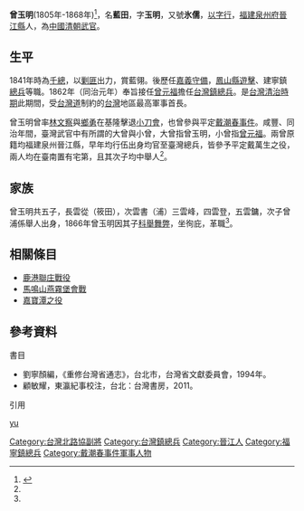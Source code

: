'''曾玉明'''(1805年-1868年)<ref name="連景初">{{cite journal |title=連景初,《大曾小曾兩總兵》 |url=https://tainanstudy.nmth.gov.tw/article/detail/232/read?highlightQuery= |journal=臺南文化,第4卷第1期,頁56-58, 1954年 |access-date=2020-06-22 |archive-date=2021-12-21 |archive-url=https://web.archive.org/web/20211221124450/https://tainanstudy.nmth.gov.tw/article/detail/232/read?highlightQuery= |dead-url=no }}</ref>，名'''藍田'''，字'''玉明'''，又號'''氷儒'''，[[以字行|以字行]]，[[福建|福建]][[泉州府|泉州府]][[晉江縣|晉江縣]]人，為[[中國|中國]][[清朝|清朝]][[武官|武官]]。

== 生平 ==
1841年時為[[千總|千總]]，以[[剿匪|剿匪]]出力，賞藍翎。後歷任[[嘉義縣_(清朝)|嘉義]][[守備|守備]]，[[鳳山縣_(臺灣)|鳳山縣]][[遊擊|遊擊]]、建寧鎮[[總兵|總兵]]等職。1862年（同治元年）奉旨接任[[曾元福|曾元福]]擔任[[台灣鎮|台灣鎮]][[總兵|總兵]]。是[[台灣清治時期|台灣清治時期]]此期間，受[[台灣道|台灣道]]制約的[[台灣|台灣]]地區最高軍事首長。

曾玉明曾率[[林文察|林文察]]與[[鄉勇|鄉勇]]在基隆擊退[[小刀會|小刀會]]，也曾參與平定[[戴潮春事件|戴潮春事件]]。咸豐、同治年間，臺灣武官中有所謂的大曾與小曾，大曾指曾玉明，小曾指[[曾元福|曾元福]]。兩曾原籍均福建泉州晉江縣，早年均行伍出身均官至臺灣總兵，皆參予平定戴萬生之役，兩人均在臺南置有宅第，且其次子均中舉人<ref name="連景初"/>。

== 家族 ==
曾玉明共五子，長雲從（筱田），次雲書（浦）三雲峰，四雲登，五雲鏞，次子曾浦係舉人出身，1866年曾玉明因其子[[科舉|科舉]][[舞弊|舞弊]]，坐徇庇，革職<ref name="連景初"/>。

== 相關條目 ==

* [[鹿港聯庄戰役|鹿港聯庄戰役]]
* [[馬鳴山燕霧堡會戰|馬鳴山燕霧堡會戰]]
* [[嘉寶潭之役|嘉寶潭之役]]

==參考資料==
;書目
*劉寧顏編，《重修台灣省通志》，台北市，台灣省文獻委員會，1994年。
*顧敏耀，東瀛紀事校注，台北：台灣書房，2011。

;引用
{{reflist}}

{{start box}}
{{s-off}}
{{s-before|[[曾元福|曾元福]]}}
{{s-title|[[台灣鎮總兵|台灣鎮總兵]]|1862年上任}}
{{s-after|[[曾元福|曾元福]]}}
{{s-before|[[葉長春|葉長春]]}}
{{s-title|[[台灣北路協|台灣北路協]][[副將|副將]]|1853年上任}}
{{s-after|[[曾元福|曾元福]]}}
{{s-before|[[曾元福|曾元福]]}}
{{s-title|[[台灣北路協|台灣北路協]][[副將|副將]]|1859年上任}}
{{s-after|[[夏汝賢|夏汝賢]]}}
{{end box}}

{{DEFAULTSORT:Zeng yuming}}
[[Category:台灣北路協副將|Category:台灣北路協副將]]
[[Category:台灣鎮總兵|Category:台灣鎮總兵]]
[[Category:晉江人|Category:晉江人]]
[[cat:曾姓|yu]]
{{清朝人物小作品}}
[[Category:福寧鎮總兵|Category:福寧鎮總兵]]
[[Category:戴潮春事件軍事人物|Category:戴潮春事件軍事人物]]
